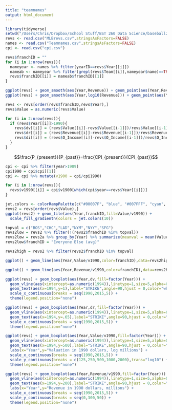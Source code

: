 ```yaml
---
title: "teamnames"
output: html_document
---
```


```r
library(tidyverse)
setwd("/Users/Chris/Dropbox/School Stuff/BST 260 Data Science/baseball2017")
revs <- read.csv("MLBrevs.csv",stringsAsFactors=FALSE)
names <- read.csv("Teamnames.csv",stringsAsFactors=FALSE)
cpi <- read.csv("cpi.csv")
```

```r
revs$franchID = ""
for (i in 1:nrow(revs)){
  nameyear <- names %>% filter(yearID==revs$Year[[i]])
  nameab <- nameyear %>% filter(grepl(revs$Team[[i]],nameyear$name)==TRUE)
  revs$franchID[[i]] = nameab$franchID[[1]]
}
```

```r
ggplot(revs) + geom_smooth(aes(Year,Revenue)) + geom_point(aes(Year,Revenue))
ggplot(revs) + geom_smooth(aes(Year,log10(Revenue))) + geom_point(aes(Year,log10(Revenue)))
```

```r
revs <- revs[order(revs$franchID,revs$Year),]
revs$Value = as.numeric(revs$Value)

for (i in 2:nrow(revs)){
  if (revs$Year[[i]]>1990){
    revs$dv[[i]] = (revs$Value[[i]]-revs$Value[[i-1]])/revs$Value[[i-1]]
    revs$dr[[i]] = (revs$Revenue[[i]]-revs$Revenue[[i-1]])/revs$Revenue[[i-1]]
    revs$di[[i]] = (revs$O_Income[[i]]-revs$O_Income[[i-1]])/revs$O_Income[[i-1]]
  }
}
```

$$\frac{P_{present}}{P_{past}}=\frac{CPI_{present}}{CPI_{past}}$$
```r
cpi <- cpi %>% filter(year>1989)
cpi1990 = cpi$cpi[[1]]
cpi <- cpi %>% mutate(v1900 = cpi/cpi1990)

for (i in 1:nrow(revs)){
  revs$v1990[[i]] = cpi$v1900[which(cpi$year==revs$Year[[i]])]  
}

```

```r
jet.colors <- colorRampPalette(c("#00007F", "blue", "#007FFF", "cyan", "#7FFF7F", "yellow", "#FF7F00", "red", "#7F0000"))
revs2 = revs[order(revs$Value),]
ggplot(revs2) + geom_tile(aes(Year,franchID,fill=Value/v1990)) +
  scale_fill_gradientn(colors = jet.colors(10))
```

```r
topval = c("BOS","CHC","LAD","NYM","NYY","SFG")
revs2low = revs2 %>% filter(!(revs2$franchID %in% topval))
revs2low = revs2a %>% group_by(Year) %>% summarize(meanval = mean(Value),meanrev = mean(Revenue),v1990 = mean(v1990))
revs2low$franchID = "Everyone Else (avg)"

revs2high = revs2 %>% filter(revs2$franchID %in% topval)

ggplot() + geom_line(aes(Year,Value/v1990,color=franchID),data=revs2high) + geom_line(aes(Year,meanval/v1990),data=revs2low)

ggplot() + geom_line(aes(Year,Revenue/v1990,color=franchID),data=revs2high) + geom_line(aes(Year,meanrev/v1990),data=revs2low)

```


```r
ggplot(revs) + geom_boxplot(aes(Year,dv,fill=factor(Year))) +
  geom_vline(aes(xintercept=as.numeric(1994)),linetype=1,size=5,alpha=0.5, color="red") +
  geom_text(aes(x=1994,y=1),label="STRIKE",angle=90,hjust = 0,color="white") +
  scale_x_continuous(breaks = seq(1990,2015,5)) +
  theme(legend.position="none")

ggplot(revs) + geom_boxplot(aes(Year,dr,fill=factor(Year))) +
  geom_vline(aes(xintercept=as.numeric(1994)),linetype=1,size=5,alpha=0.5, color="red") +
  geom_text(aes(x=1994,y=.65),label="STRIKE",angle=90,hjust = 0,color="white") +
  scale_x_continuous(breaks = seq(1990,2015,5)) +
  theme(legend.position="none")

ggplot(revs) + geom_boxplot(aes(Year,Value/v1990,fill=factor(Year))) +
  geom_vline(aes(xintercept=as.numeric(1994)),linetype=1,size=5,alpha=0.5, color="red") +
  geom_text(aes(x=1994,y=500),label="STRIKE",angle=90,hjust = 0,color="white") +
  labs(x="Year",y="Valuation in 1990 dollars, log millions") +
  scale_x_continuous(breaks = seq(1990,2015,5)) +
  scale_y_continuous(breaks = c(125,250,500,1000,2000),trans="log10") +
  theme(legend.position="none")

ggplot(revs) + geom_boxplot(aes(Year,Revenue/v1990,fill=factor(Year))) +
  geom_vline(aes(xintercept=as.numeric(1994)),linetype=1,size=5,alpha=0.5, color="red") +
  geom_text(aes(x=1994,y=200),label="STRIKE",angle=90,hjust = 0,color="white") +
  labs(x="Year",y="Revenue in 1990 dollars, millions") +
  scale_x_continuous(breaks = seq(1990,2015,5)) +
  scale_y_continuous(breaks = seq(0,300,50)) +
  theme(legend.position="none")
```


























